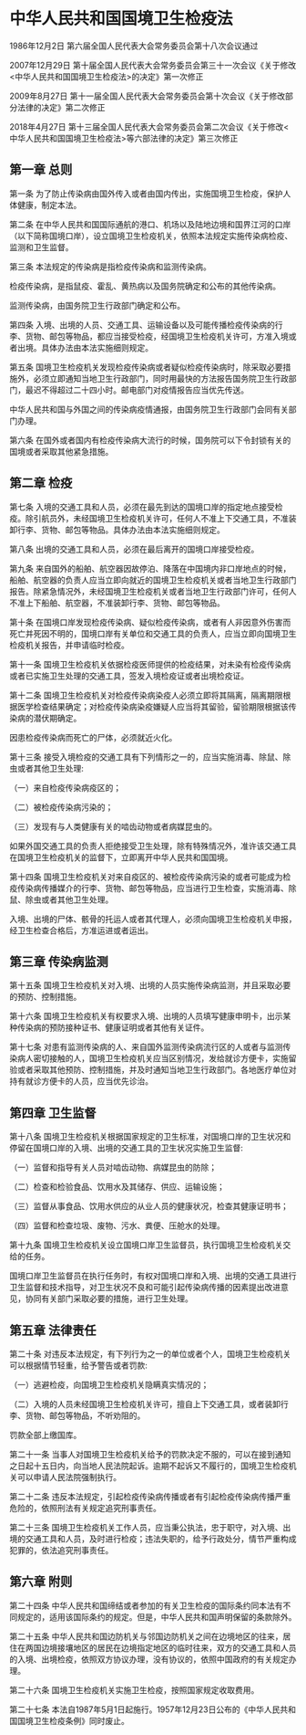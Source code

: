 # 中华人民共和国国境卫生检疫法

1986年12月2日 第六届全国人民代表大会常务委员会第十八次会议通过

2007年12月29日 第十届全国人民代表大会常务委员会第三十一次会议《关于修改<中华人民共和国国境卫生检疫法>的决定》第一次修正

2009年8月27日 第十一届全国人民代表大会常务委员会第十次会议《关于修改部分法律的决定》第二次修正

2018年4月27日 第十三届全国人民代表大会常务委员会第二次会议《关于修改<中华人民共和国国境卫生检疫法>等六部法律的决定》第三次修正

  

## 第一章 总则

第一条 为了防止传染病由国外传入或者由国内传出，实施国境卫生检疫，保护人体健康，制定本法。

第二条 在中华人民共和国国际通航的港口、机场以及陆地边境和国界江河的口岸（以下简称国境口岸），设立国境卫生检疫机关，依照本法规定实施传染病检疫、监测和卫生监督。

第三条 本法规定的传染病是指检疫传染病和监测传染病。

检疫传染病，是指鼠疫、霍乱、黄热病以及国务院确定和公布的其他传染病。

监测传染病，由国务院卫生行政部门确定和公布。

第四条 入境、出境的人员、交通工具、运输设备以及可能传播检疫传染病的行李、货物、邮包等物品，都应当接受检疫，经国境卫生检疫机关许可，方准入境或者出境。具体办法由本法实施细则规定。

第五条 国境卫生检疫机关发现检疫传染病或者疑似检疫传染病时，除采取必要措施外，必须立即通知当地卫生行政部门，同时用最快的方法报告国务院卫生行政部门，最迟不得超过二十四小时。邮电部门对疫情报告应当优先传送。

中华人民共和国与外国之间的传染病疫情通报，由国务院卫生行政部门会同有关部门办理。

第六条 在国外或者国内有检疫传染病大流行的时候，国务院可以下令封锁有关的国境或者采取其他紧急措施。

## 第二章 检疫

第七条 入境的交通工具和人员，必须在最先到达的国境口岸的指定地点接受检疫。除引航员外，未经国境卫生检疫机关许可，任何人不准上下交通工具，不准装卸行李、货物、邮包等物品。具体办法由本法实施细则规定。

第八条 出境的交通工具和人员，必须在最后离开的国境口岸接受检疫。

第九条 来自国外的船舶、航空器因故停泊、降落在中国境内非口岸地点的时候，船舶、航空器的负责人应当立即向就近的国境卫生检疫机关或者当地卫生行政部门报告。除紧急情况外，未经国境卫生检疫机关或者当地卫生行政部门许可，任何人不准上下船舶、航空器，不准装卸行李、货物、邮包等物品。

第十条 在国境口岸发现检疫传染病、疑似检疫传染病，或者有人非因意外伤害而死亡并死因不明的，国境口岸有关单位和交通工具的负责人，应当立即向国境卫生检疫机关报告，并申请临时检疫。

第十一条 国境卫生检疫机关依据检疫医师提供的检疫结果，对未染有检疫传染病或者已实施卫生处理的交通工具，签发入境检疫证或者出境检疫证。

第十二条 国境卫生检疫机关对检疫传染病染疫人必须立即将其隔离，隔离期限根据医学检查结果确定；对检疫传染病染疫嫌疑人应当将其留验，留验期限根据该传染病的潜伏期确定。

因患检疫传染病而死亡的尸体，必须就近火化。

第十三条 接受入境检疫的交通工具有下列情形之一的，应当实施消毒、除鼠、除虫或者其他卫生处理:

（一）来自检疫传染病疫区的；

（二）被检疫传染病污染的；

（三）发现有与人类健康有关的啮齿动物或者病媒昆虫的。

如果外国交通工具的负责人拒绝接受卫生处理，除有特殊情况外，准许该交通工具在国境卫生检疫机关的监督下，立即离开中华人民共和国国境。

第十四条 国境卫生检疫机关对来自疫区的、被检疫传染病污染的或者可能成为检疫传染病传播媒介的行李、货物、邮包等物品，应当进行卫生检查，实施消毒、除鼠、除虫或者其他卫生处理。

入境、出境的尸体、骸骨的托运人或者其代理人，必须向国境卫生检疫机关申报，经卫生检查合格后，方准运进或者运出。

## 第三章 传染病监测

第十五条 国境卫生检疫机关对入境、出境的人员实施传染病监测，并且采取必要的预防、控制措施。

第十六条 国境卫生检疫机关有权要求入境、出境的人员填写健康申明卡，出示某种传染病的预防接种证书、健康证明或者其他有关证件。

第十七条 对患有监测传染病的人、来自国外监测传染病流行区的人或者与监测传染病人密切接触的人，国境卫生检疫机关应当区别情况，发给就诊方便卡，实施留验或者采取其他预防、控制措施，并及时通知当地卫生行政部门。各地医疗单位对持有就诊方便卡的人员，应当优先诊治。

## 第四章 卫生监督

第十八条 国境卫生检疫机关根据国家规定的卫生标准，对国境口岸的卫生状况和停留在国境口岸的入境、出境的交通工具的卫生状况实施卫生监督:

（一）监督和指导有关人员对啮齿动物、病媒昆虫的防除；

（二）检查和检验食品、饮用水及其储存、供应、运输设施；

（三）监督从事食品、饮用水供应的从业人员的健康状况，检查其健康证明书；

（四）监督和检查垃圾、废物、污水、粪便、压舱水的处理。

第十九条 国境卫生检疫机关设立国境口岸卫生监督员，执行国境卫生检疫机关交给的任务。

国境口岸卫生监督员在执行任务时，有权对国境口岸和入境、出境的交通工具进行卫生监督和技术指导，对卫生状况不良和可能引起传染病传播的因素提出改进意见，协同有关部门采取必要的措施，进行卫生处理。

## 第五章 法律责任

第二十条 对违反本法规定，有下列行为之一的单位或者个人，国境卫生检疫机关可以根据情节轻重，给予警告或者罚款:

（一）逃避检疫，向国境卫生检疫机关隐瞒真实情况的；

（二）入境的人员未经国境卫生检疫机关许可，擅自上下交通工具，或者装卸行李、货物、邮包等物品，不听劝阻的。

罚款全部上缴国库。

第二十一条 当事人对国境卫生检疫机关给予的罚款决定不服的，可以在接到通知之日起十五日内，向当地人民法院起诉。逾期不起诉又不履行的，国境卫生检疫机关可以申请人民法院强制执行。

第二十二条 违反本法规定，引起检疫传染病传播或者有引起检疫传染病传播严重危险的，依照刑法有关规定追究刑事责任。

第二十三条 国境卫生检疫机关工作人员，应当秉公执法，忠于职守，对入境、出境的交通工具和人员，及时进行检疫；违法失职的，给予行政处分，情节严重构成犯罪的，依法追究刑事责任。

## 第六章 附则

第二十四条 中华人民共和国缔结或者参加的有关卫生检疫的国际条约同本法有不同规定的，适用该国际条约的规定。但是，中华人民共和国声明保留的条款除外。

第二十五条 中华人民共和国边防机关与邻国边防机关之间在边境地区的往来，居住在两国边境接壤地区的居民在边境指定地区的临时往来，双方的交通工具和人员的入境、出境检疫，依照双方协议办理，没有协议的，依照中国政府的有关规定办理。

第二十六条 国境卫生检疫机关实施卫生检疫，按照国家规定收取费用。

第二十七条 本法自1987年5月1日起施行。1957年12月23日公布的《中华人民共和国国境卫生检疫条例》同时废止。